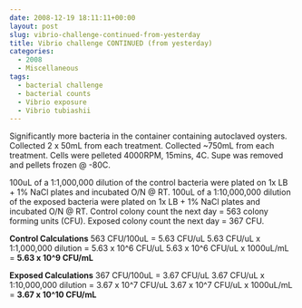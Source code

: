 ```yaml
---
date: 2008-12-19 18:11:11+00:00
layout: post
slug: vibrio-challenge-continued-from-yesterday
title: Vibrio challenge CONTINUED (from yesterday)
categories:
  - 2008
  - Miscellaneous
tags:
  - bacterial challenge
  - bacterial counts
  - Vibrio exposure
  - Vibrio tubiashii
---
```


Significantly more bacteria in the container containing autoclaved oysters. Collected 2 x 50mL from each treatment. Collected ~750mL from each treatment. Cells were pelleted 4000RPM, 15mins, 4C. Supe was removed and pellets frozen @ -80C.

100uL of a 1:1,000,000 dilution of the control bacteria were plated on 1x LB + 1% NaCl plates and incubated O/N @ RT. 100uL of a 1:10,000,000 dilution of the exposed bacteria were plated on 1x LB + 1% NaCl plates and incubated O/N @ RT. Control colony count the next day = 563 colony forming units (CFU). Exposed colony count the next day = 367 CFU.

**Control Calculations**
563 CFU/100uL = 5.63 CFU/uL
5.63 CFU/uL x 1:1,000,000 dilution = 5.63 x 10^6 CFU/uL
5.63 x 10^6 CFU/uL x 1000uL/mL = **5.63 x 10^9 CFU/mL**

**Exposed Calculations**
367 CFU/100uL = 3.67 CFU/uL
3.67 CFU/uL x 1:10,000,000 dilution = 3.67 x 10^7 CFU/uL
3.67 x 10^7 CFU/uL x 1000uL/mL = **3.67 x 10^10 CFU/mL**
